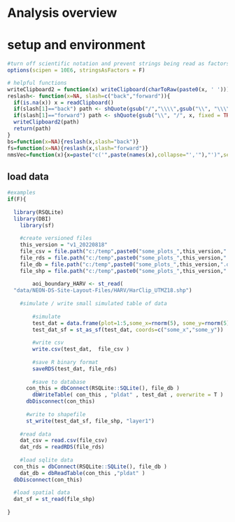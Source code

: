 # Analysis overview


# setup and environment

```r

#turn off scientific notation and prevent strings being read as factors
options(scipen = 10E6, stringsAsFactors = F)

# helpful functions
writeClipboard2 = function(x) writeClipboard(charToRaw(paste0(x, ' ')))
reslash<- function(x=NA, slash=c("back","forward")){
  if(is.na(x)) x = readClipboard()
  if(slash[1]=="back") path <- shQuote(gsub("/","\\\\",gsub("\\", "\\\\", x, fixed = TRUE), fixed = TRUE))
  if(slash[1]=="forward") path <- shQuote(gsub("\\", "/", x, fixed = TRUE))
  writeClipboard2(path)
  return(path)
}
bs=function(x=NA){reslash(x,slash="back")}
fs=function(x=NA){reslash(x,slash="forward")}
nmsVec=function(x){x=paste("c('",paste(names(x),collapse="','"),"')",sep=""); writeClipboard2(x);return(x)}


```

## load data

```r

#examples
if(F){ 
	
  library(RSQLite)
  library(DBI)
	library(sf)
	
	#create versioned files
	this_version = "v1_20220818"
	file_csv = file.path("c:/temp",paste0("some_plots_",this_version,".csv"))
	file_rds = file.path("c:/temp",paste0("some_plots_",this_version,".RDS"))
	file_db = file.path("c:/temp",paste0("some_plots_",this_version,".db") )
	file_shp = file.path("c:/temp",paste0("some_plots_",this_version,".shp") )
		
		aoi_boundary_HARV <- st_read(
  "data/NEON-DS-Site-Layout-Files/HARV/HarClip_UTMZ18.shp")
	
	#simulate / write small simulated table of data
	
		#simulate
		test_dat = data.frame(plot=1:5,some_x=rnorm(5), some_y=rnorm(5))
		test_dat_sf = st_as_sf(test_dat, coords=c("some_x","some_y"))
		
		#write csv
		write.csv(test_dat,  file_csv )
		
		#save R binary format
		saveRDS(test_dat, file_rds)
		
		#save to database
	  con_this = dbConnect(RSQLite::SQLite(), file_db )
	  	dbWriteTable( con_this , "pldat" , test_dat , overwrite = T )
	  dbDisconnect(con_this)  
	
	  #write to shapefile
	  st_write(test_dat_sf, file_shp, "layer1")
	  
	#read data
	dat_csv = read.csv(file_csv)
	dat_rds = readRDS(file_rds)
	
	#load sqlite data
  con_this = dbConnect(RSQLite::SQLite(), file_db )
  	dat_db = dbReadTable(con_this ,"pldat" )
  dbDisconnect(con_this)  
  
  #load spatial data
  dat_sf = st_read(file_shp)
  
}


```

## 

```r

```

## 

```r

```

## 

```r

```

## 

```r

```


## 

```r

```

## 

```r

```

## 

```r

```